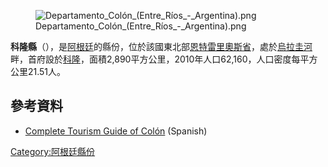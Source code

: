 [[Image:Departamento_Colón_(Entre_Ríos_-_Argentina).png|right]]

{{Coord|32|13|27|S|58|8|40|W|display=title}}

'''科隆縣'''（{{lang-es|Departamento Colón}}），是[[阿根廷|阿根廷]]的縣份，位於該國東北部[[恩特雷里奧斯省|恩特雷里奧斯省]]，處於[[烏拉圭河|烏拉圭河]]畔，首府設於[[科隆_(恩特雷里奧斯省)|科隆]]，面積2,890平方公里，2010年人口62,160，人口密度每平方公里21.51人。

==參考資料==
*[http://www.zonacolon.com/ Complete Tourism Guide of Colón] {{Wayback|url=http://www.zonacolon.com/ |date=20141218140424 }} (Spanish)

{{Argentina-geo-stub}}
[[Category:阿根廷縣份|Category:阿根廷縣份]]